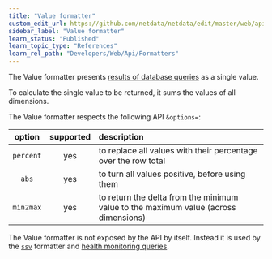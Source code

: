 ```yaml
---
title: "Value formatter"
custom_edit_url: https://github.com/netdata/netdata/edit/master/web/api/formatters/value/README.md
sidebar_label: "Value formatter"
learn_status: "Published"
learn_topic_type: "References"
learn_rel_path: "Developers/Web/Api/Formatters"
---
```



The Value formatter presents [results of database queries](/docs/nightly/developers/web/api/queries/database-queries) as a single value.

To calculate the single value to be returned, it sums the values of all dimensions.

The Value formatter respects the following API `&options=`:

| option    | supported | description |
|:----:     |:-------:  |:----------  |
| `percent` | yes       | to replace all values with their percentage over the row total|
| `abs`     | yes       | to turn all values positive, before using them |
| `min2max` | yes       | to return the delta from the minimum value to the maximum value (across dimensions)|

The Value formatter is not exposed by the API by itself.
Instead it is used by the [`ssv`](/docs/nightly/developers/web/api/formatters/ssv-formatter) formatter
and [health monitoring queries](/docs/nightly/concepts/health-monitoring).



